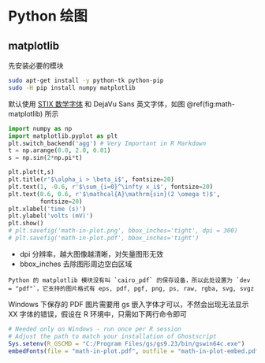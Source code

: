 # Python 绘图 {#python-plot}

## matplotlib

先安装必要的模块

```bash
sudo apt-get install -y python-tk python-pip
sudo -H pip install numpy matplotlib
```

默认使用 [STIX 数学字体](http://www.stixfonts.org/) 和 DejaVu Sans 英文字体，如图 \@ref(fig:math-matplotlib) 所示

```python
import numpy as np
import matplotlib.pyplot as plt
plt.switch_backend('agg') # Very Important in R Markdown
t = np.arange(0.0, 2.0, 0.01)
s = np.sin(2*np.pi*t)

plt.plot(t,s)
plt.title(r'$\alpha_i > \beta_i$', fontsize=20)
plt.text(1, -0.6, r'$\sum_{i=0}^\infty x_i$', fontsize=20)
plt.text(0.6, 0.6, r'$\mathcal{A}\mathrm{sin}(2 \omega t)$',
         fontsize=20)
plt.xlabel('time (s)')
plt.ylabel('volts (mV)')
plt.show()
# plt.savefig('math-in-plot.png', bbox_inches='tight', dpi = 300)
# plt.savefig('math-in-plot.pdf', bbox_inches='tight')
```

- dpi 分辨率，越大图像越清晰，对矢量图形无效
- bbox\_inches 去除图形周边空白区域

```block2
Python 的 matplotlib 模块没有叫 `cairo_pdf` 的保存设备，所以此处设置为 `dev = "pdf"`，它支持的图片格式有 eps, pdf, pgf, png, ps, raw, rgba, svg, svgz
```

Windows 下保存的 PDF 图片需要用 gs 嵌入字体才可以，不然会出现无法显示 XX 字体的错误，假设在 R 环境中，只需如下两行命令即可

```r
# Needed only on Windows - run once per R session
# Adjust the path to match your installation of Ghostscript
Sys.setenv(R_GSCMD = "C:/Program Files/gs/gs9.23/bin/gswin64c.exe")
embedFonts(file = "math-in-plot.pdf", outfile = "math-in-plot-embed.pdf")
```
